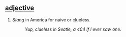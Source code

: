 == [[adjective]] ==
#''Slang'' in America for naive or clueless.
#:''Yup, clueless in Seatle, a 404 if I ever saw one''.